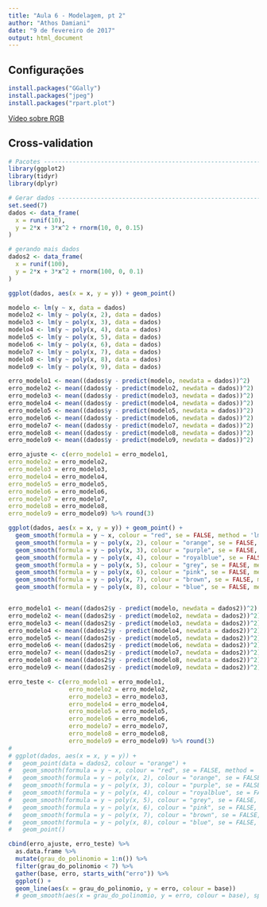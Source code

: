 ```yaml
---
title: "Aula 6 - Modelagem, pt 2"
author: "Athos Damiani"
date: "9 de fevereiro de 2017"
output: html_document
---
```


## Configurações
```r
install.packages("GGally")
install.packages("jpeg")
install.packages("rpart.plot")
```

[Vídeo sobre RGB](https://www.youtube.com/watch?v=CrBFNLvoL6A)



## Cross-validation

```r
# Pacotes -----------------------------------------------------------------
library(ggplot2)
library(tidyr)
library(dplyr)
```

```r

# Gerar dados -------------------------------------------------------------
set.seed(7)
dados <- data_frame(
  x = runif(10),
  y = 2*x + 3*x^2 + rnorm(10, 0, 0.15) 
)

# gerando mais dados
dados2 <- data_frame(
  x = runif(100),
  y = 2*x + 3*x^2 + rnorm(100, 0, 0.1) 
)

```


```r

ggplot(dados, aes(x = x, y = y)) + geom_point()

```

```r

modelo <- lm(y ~ x, data = dados)
modelo2 <- lm(y ~ poly(x, 2), data = dados)
modelo3 <- lm(y ~ poly(x, 3), data = dados)
modelo4 <- lm(y ~ poly(x, 4), data = dados)
modelo5 <- lm(y ~ poly(x, 5), data = dados)
modelo6 <- lm(y ~ poly(x, 6), data = dados)
modelo7 <- lm(y ~ poly(x, 7), data = dados)
modelo8 <- lm(y ~ poly(x, 8), data = dados)
modelo9 <- lm(y ~ poly(x, 9), data = dados)

erro_modelo1 <- mean((dados$y - predict(modelo, newdata = dados))^2)
erro_modelo2 <- mean((dados$y - predict(modelo2, newdata = dados))^2)
erro_modelo3 <- mean((dados$y - predict(modelo3, newdata = dados))^2)
erro_modelo4 <- mean((dados$y - predict(modelo4, newdata = dados))^2)
erro_modelo5 <- mean((dados$y - predict(modelo5, newdata = dados))^2)
erro_modelo6 <- mean((dados$y - predict(modelo6, newdata = dados))^2)
erro_modelo7 <- mean((dados$y - predict(modelo7, newdata = dados))^2)
erro_modelo8 <- mean((dados$y - predict(modelo8, newdata = dados))^2)
erro_modelo9 <- mean((dados$y - predict(modelo9, newdata = dados))^2)

erro_ajuste <- c(erro_modelo1 = erro_modelo1,
erro_modelo2 = erro_modelo2,
erro_modelo3 = erro_modelo3,
erro_modelo4 = erro_modelo4,
erro_modelo5 = erro_modelo5,
erro_modelo6 = erro_modelo6,
erro_modelo7 = erro_modelo7,
erro_modelo8 = erro_modelo8,
erro_modelo9 = erro_modelo9) %>% round(3)

ggplot(dados, aes(x = x, y = y)) + geom_point() + 
  geom_smooth(formula = y ~ x, colour = "red", se = FALSE, method = 'lm') +
  geom_smooth(formula = y ~ poly(x, 2), colour = "orange", se = FALSE, method = 'lm') +
  geom_smooth(formula = y ~ poly(x, 3), colour = "purple", se = FALSE, method = 'lm') +
  geom_smooth(formula = y ~ poly(x, 4), colour = "royalblue", se = FALSE, method = 'lm') +
  geom_smooth(formula = y ~ poly(x, 5), colour = "grey", se = FALSE, method = 'lm') +
  geom_smooth(formula = y ~ poly(x, 6), colour = "pink", se = FALSE, method = 'lm') +
  geom_smooth(formula = y ~ poly(x, 7), colour = "brown", se = FALSE, method = 'lm') +
  geom_smooth(formula = y ~ poly(x, 8), colour = "blue", se = FALSE, method = 'lm') 


erro_modelo1 <- mean((dados2$y - predict(modelo, newdata = dados2))^2)
erro_modelo2 <- mean((dados2$y - predict(modelo2, newdata = dados2))^2)
erro_modelo3 <- mean((dados2$y - predict(modelo3, newdata = dados2))^2)
erro_modelo4 <- mean((dados2$y - predict(modelo4, newdata = dados2))^2)
erro_modelo5 <- mean((dados2$y - predict(modelo5, newdata = dados2))^2)
erro_modelo6 <- mean((dados2$y - predict(modelo6, newdata = dados2))^2)
erro_modelo7 <- mean((dados2$y - predict(modelo7, newdata = dados2))^2)
erro_modelo8 <- mean((dados2$y - predict(modelo8, newdata = dados2))^2)
erro_modelo9 <- mean((dados2$y - predict(modelo9, newdata = dados2))^2)

erro_teste <- c(erro_modelo1 = erro_modelo1,
                 erro_modelo2 = erro_modelo2,
                 erro_modelo3 = erro_modelo3,
                 erro_modelo4 = erro_modelo4,
                 erro_modelo5 = erro_modelo5,
                 erro_modelo6 = erro_modelo6,
                 erro_modelo7 = erro_modelo7,
                 erro_modelo8 = erro_modelo8,
                 erro_modelo9 = erro_modelo9) %>% round(3)
# 
# ggplot(dados, aes(x = x, y = y)) + 
#   geom_point(data = dados2, colour = "orange") + 
#   geom_smooth(formula = y ~ x, colour = "red", se = FALSE, method = 'lm') +
#   geom_smooth(formula = y ~ poly(x, 2), colour = "orange", se = FALSE, method = 'lm') +
#   geom_smooth(formula = y ~ poly(x, 3), colour = "purple", se = FALSE, method = 'lm') +
#   geom_smooth(formula = y ~ poly(x, 4), colour = "royalblue", se = FALSE, method = 'lm') +
#   geom_smooth(formula = y ~ poly(x, 5), colour = "grey", se = FALSE, method = 'lm') +
#   geom_smooth(formula = y ~ poly(x, 6), colour = "pink", se = FALSE, method = 'lm') +
#   geom_smooth(formula = y ~ poly(x, 7), colour = "brown", se = FALSE, method = 'lm') +
#   geom_smooth(formula = y ~ poly(x, 8), colour = "blue", se = FALSE, method = 'lm') +
#   geom_point() 

```

```r

cbind(erro_ajuste, erro_teste) %>%
  as.data.frame %>%
  mutate(grau_do_polinomio = 1:n()) %>%
  filter(grau_do_polinomio < 7) %>%
  gather(base, erro, starts_with("erro")) %>%
  ggplot() +
  geom_line(aes(x = grau_do_polinomio, y = erro, colour = base))
  # geom_smooth(aes(x = grau_do_polinomio, y = erro, colour = base), span = 1, se = FALSE)
```


